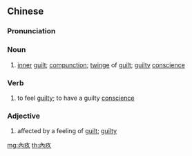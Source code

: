 {{also|内疚}}
==Chinese==
{{zh-forms|s=内疚}}

===Pronunciation===
{{zh-pron
|m=nèijiù
|c=noi6 gau3
|mn=qz,xm,zz:lōe-kiù/tw:lāi-kiù
|cat=n,v,a
}}

===Noun===
{{zh-noun}}

# [[inner]] [[guilt]]; [[compunction]]; [[twinge]] of [[guilt]]; [[guilty]] [[conscience]]

===Verb===
{{zh-verb}}

# to feel [[guilty]]; to have a guilty [[conscience]]

===Adjective===
{{zh-adj}}

# affected by a feeling of [[guilt]]; [[guilty]]

[[mg:內疚]]
[[th:內疚]]